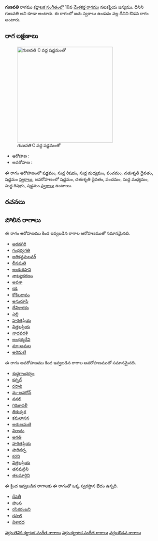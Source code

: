{{Infobox ragam
	| name          	= గుణవతి
	| synonym	    	= గుణవతి
	| mela          	= 
	| chakra        	= 
	| janaka        	= 
	| type          	= ఔడవ
	| arohanam      	= {{svaraC|S|R1|M1|P|D2|S'}} 
	| avarohanam    	= {{svaraC|S'|D2|P|M1|R1|S}}
	| jeeva         	=
	| chhaya        	=
	| nyasa         	=
	| vishesha      	= 
	| equivalent  		= 
}}
{{కర్ణాటక సంగీత రాగాలు}}
'''గుణవతి''' రాగము [[కర్ణాటక సంగీతం]]లో 10వ [[మేళకర్త రాగము]] నటకప్రియ జన్యము. దీనిని గుణవతి అని కూడా అంటారు. ఈ రాగంలో ఐదు స్వరాలు ఉండడం వల్ల దీనిని ఔడవ రాగం అంటారు.


==రాగ లక్షణాలు==
[[Image:gunavati_kb2wiki.png|thumb|right|316px|''గుణవతి'' C వద్ద షడ్జమంతో]]

* ఆరోహణ : {{svaraC|S|R1|M1|P|D2|S'}} 
* అవరోహణ : {{svaraC|S'|D2|P|M1|R1|S}}

ఈ రాగం ఆరోహణంలో షడ్జమం, సుద్ద  రిషభం, సుద్ద మధ్యమం, పంచమం, చతుశృతి దైవతం, షడ్జమం [[స్వరాలు]], అవరోహణంలో షడ్జమం, చతుశృతి దైవతం, పంచమం, సుద్ద మధ్యమం, సుద్ద  రిషభం, షడ్జమం [[స్వరాలు]] ఉంటాయి.

==రచనలు==



==పోలిన రాగాలు==
ఈ రాగం ఆరోహణము కింద ఇవ్వబడిన రాగాల ఆరోహణముతో సమానమైనది.
* [[అరవగిరి]]
* [[గంధర్వగతి]]
* [[అరికన్దపులవర్]]
* [[లీనమతి]]
* [[అంకుశపాని]]
* [[నాట్యధరణం]]
* [[అవశా]]
* [[కడి]]
* [[కోకిలరావం]]
* [[అనురూపి]]
* [[దేవికారకం]]
* [[ఎల్లి]]
* [[హరితప్రియ]]
* [[విత్తలప్రియ]]
* [[నాదవరళి]]
* [[అంధర్మదేవి]]
* [[మా-అమల]]
* [[అరిమణి]]

ఈ రాగం అవరోహణము కింద ఇవ్వబడిన రాగాల అవరోహణముతో సమానమైనది.
* [[శుధ్ధగాంధర్వం]]
* [[కన్నల్]]
* [[రసాలి]]
* [[మ-అవరోన్]]
* [[వనలి]]
* [[గిరిజావళీ]]
* [[తిరుక్కర]]
* [[కమలాసన]]
* [[అరుణమణి]]
* [[విరాదం]]
* [[అగతి]]
* [[హరితప్రియ]]
* [[ హరిదర్ప]]
* [[కరని]]
* [[విత్తలప్రియ]]
* [[తనమర్గిని]]
* [[తలమార్గిని]]

ఈ క్రింద ఇవ్వబడిన రాగాలకు ఈ రాగంతో ఒక్క స్వరస్థాన భేదం ఉన్నది.
* [[రేవతీ]]
* [[హంస]]
* [[రసికరంజని]]
* [[రసాలి]]
* [[విశారద]]



[[వర్గం:తెవికి కర్ణాటక సంగీత రాగాలు]]
[[వర్గం:కర్ణాటక సంగీత రాగాలు]]
[[వర్గం:ఔడవ రాగాలు]]